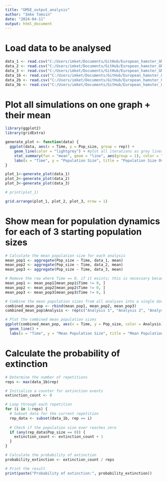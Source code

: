 ```yaml
---
title: "GMSE_output_analysis"
author: "Imke Tomsin"
date: "2024-04-11"
output: html_document
---
```

# Load data to be analysed 
```r
data_1 <- read.csv("C:/Users/imket/Documents/GitHub/European_hamster_GMSE/100iterations_type3_startN15.csv", header=TRUE,sep=",")
data_2 <- read.csv("C:/Users/imket/Documents/GitHub/European_hamster_GMSE/100iterations_type3_startN30.csv", header=TRUE,sep=",")
data_3 <- read.csv("C:/Users/imket/Documents/GitHub/European_hamster_GMSE/100iterations_type3_startN250.csv", header=TRUE,sep=",")
data_1b <- read.csv("C:/Users/imket/Documents/GitHub/European_hamster_GMSE/1000iterations_type3_startN15.csv", header=TRUE,sep=",")
data_2b <- read.csv("C:/Users/imket/Documents/GitHub/European_hamster_GMSE/1000iterations_type3_startN30.csv", header=TRUE,sep=",")
data_3b <- read.csv("C:/Users/imket/Documents/GitHub/European_hamster_GMSE/1000iterations_type3_startN250.csv", header=TRUE,sep=",")

```

# Plot all simulations on one graph + their mean

```r
library(ggplot2)
library(gridExtra)

generate_plot <- function(data) {
  ggplot(data, aes(x = Time, y = Pop_size, group = rep)) +
    geom_line(color = "lightgrey") + #plot all iterations as grey lines 
    stat_summary(fun = "mean", geom = "line", aes(group = 1), color = "black", linewidth = 1) + #plot the mean as a dark/black line
    labs(x = "Time", y = "Population Size", title = "Population Size Over Time") #add labels and titles
} 

plot_1<-generate_plot(data_1)
plot_2<-generate_plot(data_2)
plot_3<-generate_plot(data_3)

# print(plot_1)

grid.arrange(plot_1, plot_2, plot_3, nrow = 1)

```


# Show mean for population dynamics for each of 3 starting population sizes 
```r
# Calculate the mean population size for each analysis
mean_pop1 <- aggregate(Pop_size ~ Time, data_1, mean)
mean_pop2 <- aggregate(Pop_size ~ Time, data_2, mean)
mean_pop3 <- aggregate(Pop_size ~ Time, data_3, mean)

# Remove the row where Time == 0, if it exists; this is necessary because the above function randomly seems to incorporate a timestep 0 in the first two dataframes? 
mean_pop1 <- mean_pop1[mean_pop1$Time != 0, ]
mean_pop2 <- mean_pop2[mean_pop2$Time != 0, ]
mean_pop3 <- mean_pop3[mean_pop3$Time != 0, ]

# Combine the mean population sizes from all analyses into a single data frame
combined_mean_pop <- rbind(mean_pop1, mean_pop2, mean_pop3)
combined_mean_pop$Analysis <- rep(c("Analysis 1", "Analysis 2", "Analysis 3"), each = nrow(mean_pop1))

# Plot the combined mean population sizes
ggplot(combined_mean_pop, aes(x = Time, y = Pop_size, color = Analysis)) +
  geom_line() +
  labs(x = "Time", y = "Mean Population Size", title = "Mean Population Size Over Time")

```

# Calculate the probability of extinction
```r
# Determine the number of repetitions
reps <- max(data_1b$rep)

# Initialize a counter for extinction events
extinction_count <- 0

# Loop through each repetition
for (i in 1:reps) {
  # Subset data for the current repetition
  rep_data <- subset(data_1b, rep == i)
  
  # Check if the population size ever reaches zero
  if (any(rep_data$Pop_size == 0)) {
    extinction_count <- extinction_count + 1
  }
}

# Calculate the probability of extinction
probability_extinction <- extinction_count / reps

# Print the result
print(paste("Probability of extinction:", probability_extinction))

```


